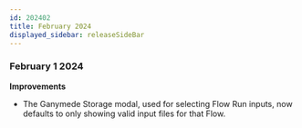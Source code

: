 ```yaml
---
id: 202402
title: February 2024
displayed_sidebar: releaseSideBar
---
```


### February 1 2024
**Improvements**
- The Ganymede Storage modal, used for selecting Flow Run inputs, now defaults to only showing valid input files for that Flow.